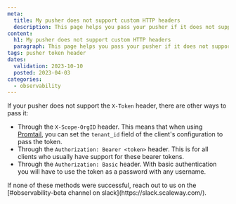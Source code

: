 ```yaml
---
meta:
  title: My pusher does not support custom HTTP headers
  description: This page helps you pass your pusher if it does not support the custom HTTP headers
content:
  h1: My pusher does not support custom HTTP headers
  paragraph: This page helps you pass your pusher if it does not support the custom HTTP headers
tags: pusher token header
dates:
  validation: 2023-10-10
  posted: 2023-04-03
categories:
  - observability
---
```


<Macro id="iam-requirements" />

If your pusher does not support the `X-Token` header, there are other ways to pass it:

- Through the `X-Scope-OrgID` header. This means that when using [Promtail](https://grafana.com/docs/loki/latest/clients/promtail/), you can set the `tenant_id` field of the client's configuration to pass the token.
- Through the `Authorization: Bearer <token>` header. This is for all clients who usually have support for these bearer tokens.
- Through the `Authorization: Basic` header. With basic authentication you will have to use the token as a password with any username.

<Message type="important">
 If none of these methods were successful, reach out to us on the [#observability-beta channel on slack](https://slack.scaleway.com/).
</Message>